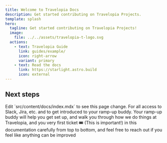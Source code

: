 ```yaml
---
title: Welcome to Travelopia Docs
description: Get started contributing on Travelopia Projects.
template: splash
hero:
  tagline: Get started contributing on Travelopia Projects!
  image:
    file: ../../assets/travelopia-t-logo.svg
  actions:
    - text: Travelopia Guide
      link: guides/example/
      icon: right-arrow
      variant: primary
    - text: Read the docs
      link: https://starlight.astro.build
      icon: external
---
```



## Next steps

<CardGrid stagger>
	<Card title="Get to know your manager" icon="starlight">
		Edit `src/content/docs/index.mdx` to see this page change.
	</Card>
	<Card title="Reach out to your manager" icon="slack">
		For all access to Slack, Jira, etc. and to get introduced to your ramp-up buddy.
	</Card>
	<Card title="Ramp-up Buddy" icon="rocket">
		Your ramp-up buddy will help you get set up, and walk you through how we do things at Travelopia, and you very first ticket 🎟️
	</Card>
	<Card title="Go through all the sections" icon="open-book">
		(This is important!) in this documentation carefully from top to bottom, and feel free to reach out if you feel like anything can be improved
	</Card>
</CardGrid>
